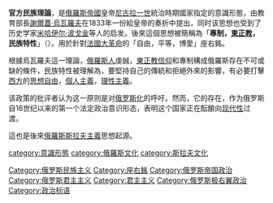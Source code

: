 '''官方民族理論'''，是[[俄羅斯帝國|俄羅斯帝國]]皇帝[[尼古拉一世_(俄国)|尼古拉一世]]統治時期國家指定的意識形態，由教育部長[[謝爾蓋·烏瓦羅夫|謝爾蓋·烏瓦羅夫]]在1833年一份給皇帝的奏折中提出，同时该思想也受到了历史学家[[米哈伊尔·波戈金|米哈伊尔·波戈金]]等人的启发。後來這個思想被簡稱為「'''專制，[[東正教|東正教]]，民族特性'''」（{{lang|ru|Правосла́вие, самодержа́вие, наро́дность}}）。用於針對[[法國大革命|法國大革命]]的「自由，平等，博愛」座右銘。

根據烏瓦羅夫這一理論，[[俄羅斯人|俄羅斯人]]虔誠，[[東正教|東正教信仰]]和專制構成俄羅斯存在不可或缺的條件，民族特性被理解為，要堅持自己的傳統和拒絕外來的影響，有必要打擊[[西方世界|西方]]的[[思想自由|思想自由]]，[[個人主義|個人主義]]，[[理性主義|理性主義]]。

该政策的批评者认为这一原则是对[[俄罗斯化|俄罗斯化]]的呼吁。然而，它的存在，作为俄罗斯自16世纪以来的第一个法定政治意识形态，表明这个国家正在酝酿向[[现代性|现代性]]过渡。

這也是後來[[泛斯拉夫主義|俄羅斯斯拉夫主義]]思想起源。

[[category:意識形態|category:意識形態]]
[[category:俄羅斯文化|category:俄羅斯文化]]
[[category:斯拉夫文化|category:斯拉夫文化]]
[[Category:俄罗斯民族主义|Category:俄罗斯民族主义]]
[[Category:座右銘|Category:座右銘]]
[[Category:俄罗斯帝国政治|Category:俄罗斯帝国政治]]
[[Category:俄罗斯君主主义|Category:俄罗斯君主主义]]
[[Category:君主主义|Category:君主主义]]
[[Category:俄罗斯极右翼政治|Category:俄罗斯极右翼政治]]
[[Category:政治标语|Category:政治标语]]

{{Politics-stub}}